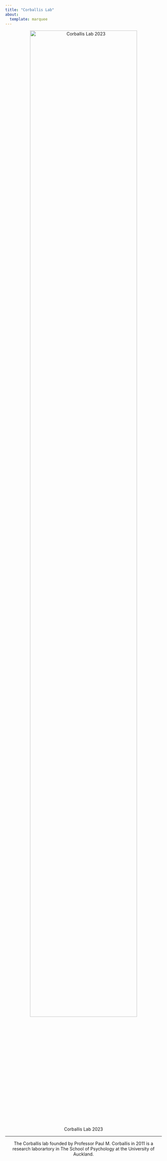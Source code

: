 ```yaml
---
title: "Corballis Lab"
about:
  template: marquee
---
```

<center> ![Corballis Lab 2023](pages_content/images/lab_photo_2023.jpg){width=90% height=auto} </center>

---

<center> The Corballis lab founded by Professor Paul M. Corballis in 2011 is a research laborartory in The School of Psychology at the University of Auckland. </center>